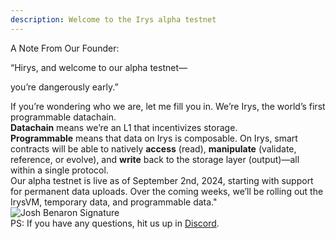 ```yaml
---
description: Welcome to the Irys alpha testnet
---
```

  
  

<div className="flex items-center gap-3 mt-8">
  <ChatBubbleIcon />
  <p className="text-black dark:text-white">A Note From Our Founder:</p>
</div>

<style>
{
  `.nextra-breadcrumb {
  display: none;
  }`
}
</style>

<div className="text-4xl font-bold italic mb-10 mt-10 dark:text-white text-black">
<p>“Hirys, and welcome to our alpha testnet—</p><p className="mt-3">you’re dangerously early.”</p>
</div>

<div className="text-base leading-relaxed dark:text-[#BABABA]">
  If you’re wondering who we are, let me fill you in. We’re Irys, the world’s first programmable datachain.
</div>

<div className="text-base leading-relaxed mt-4 dark:text-[#BABABA]">
  <strong className="dark:text-white text-black">Datachain</strong> means we’re an L1 that incentivizes storage.
</div>

<div className="text-base leading-relaxed mt-4 dark:text-[#BABABA]">
  <strong className="dark:text-white text-black">Programmable</strong> means that data on Irys is composable. On Irys, smart contracts will be able to natively <strong className="dark:text-white text-black">access</strong> (read), <strong className="dark:text-white text-black">manipulate</strong> (validate, reference, or evolve), and <strong className="dark:text-white text-black">write</strong> back to the storage layer (output)—all within a single protocol.
</div>

<div className="text-base leading-relaxed mt-4 dark:text-[#BABABA]">
  Our alpha testnet is live as of September 2nd, 2024, starting with support for permanent data uploads. Over the coming weeks, we’ll be rolling out the IrysVM, temporary data, and programmable data."
</div>

<div className="flex text-base leading-relaxed mt-10 mb-6 w-full justify-start">
  <div>
    <img 
      src="/build/img/josh-sig.png" 
      alt="Josh Benaron Signature" 
      className="invert dark:invert-0" 
    />
  </div>
</div>

<div className="text-base leading-relaxed pt-6">
  PS: If you have any questions, hit us up in <a href="https://discord.gg/irys" className="underline text-[#5865F2]">Discord</a>.
</div>